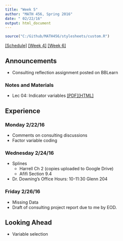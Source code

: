 ```yaml
---
title: "Week 5"
author: "MATH 456, Spring 2016"
date: " 02/22/16"
output: html_document
---
```

```r
source("C:/Github/MATH456/stylesheets/custom.R")
```
[[Schedule]](Schedule.html)  [[Week 4]](wk04.html) [[Week 6]](wk06.html)

## Announcements
* Consulting reflection assignment posted on BBLearn


### Notes and Materials
* Lec 04: Indicator variables [[PDF]](notes/lec04_Indicators_Splines.pdf)[[HTML]](notes/lec04_Indicators_Splines.html)

## Experience
### Monday 2/22/16
* Comments on consulting discussions
* Factor variable coding

### Wednesday 2/24/16
* Splines
    - Harrell Ch 2 (copies uploaded to Google Drive)
    - Afifi Section 9.4
* Dr. Downing's Office Hours: 10-11:30 Glenn 204

### Friday 2/26/16
* Missing Data
* Draft of consulting project report due to me by EOD. 

## Looking Ahead
* Variable selection



